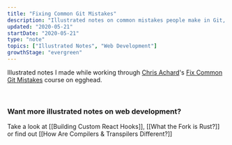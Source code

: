 ```yaml
---
title: "Fixing Common Git Mistakes"
description: "Illustrated notes on common mistakes people make in Git, and how to fix them"
updated: "2020-05-21"
startDate: "2020-05-21"
type: "note"
topics: ["Illustrated Notes", "Web Development"]
growthStage: "evergreen"
---
```



<RemoteImage
  width="750px"
  src="https://res.cloudinary.com/dg3gyk0gu/image/upload/c_scale,w_980/v1576769959/maggieappleton.com/git-mistakes/FixGitMistakes_4.png"
  alt="Fixing common git mistakes"
/>

Illustrated notes I made while working through [Chris Achard](https://chrisachard.com/)'s [Fix Common Git Mistakes](https://egghead.io/courses/fix-common-git-mistakes) course on egghead.

<ImageLink href="https://egghead.io/courses/fix-common-git-mistakes">
  <RemoteImage
    alt="Course illustration of a set of git pipes being repaired"
    src="https://og-image-egghead-course.now.sh/fix-common-git-mistakes"
  />
</ImageLink>

<br />

<RemoteImage
  width="1050px"
  src="https://res.cloudinary.com/dg3gyk0gu/image/upload/c_scale,w_980/v1590015687/maggieappleton.com/git-mistakes/FixGitMistakes_3.png"
  alt="Fixing common git mistakes"
/>

<RemoteImage
  width="900px"
  src="https://res.cloudinary.com/dg3gyk0gu/image/upload/c_scale,w_980/v1590015790/maggieappleton.com/git-mistakes/FixGitMistakes_1.png"
  alt="Fixing common git mistakes"
/>

<RemoteImage
  width="900px"
  src="https://res.cloudinary.com/dg3gyk0gu/image/upload/c_scale,w_980/v1590015637/maggieappleton.com/git-mistakes/Artboard_2.png"
  alt="Fixing common git mistakes"
/>

<RemoteImage
  width="900px"
  src="https://res.cloudinary.com/dg3gyk0gu/image/upload/c_scale,w_980/v1590015638/maggieappleton.com/git-mistakes/Artboard_3.png"
  alt="Fixing common git mistakes"
/>

<RemoteImage
  width="900px"
  src="https://res.cloudinary.com/dg3gyk0gu/image/upload/c_scale,w_960/v1590015643/maggieappleton.com/git-mistakes/Artboard_4.png"
  alt="Fixing common git mistakes"
/>

<RemoteImage
  width="950px"
  src="https://res.cloudinary.com/dg3gyk0gu/image/upload/c_scale,w_980/v1590015844/maggieappleton.com/git-mistakes/FixGitMistakes_2.png"
  alt="Fixing common git mistakes"
/>

<RemoteImage
  width="900px"
  src="https://res.cloudinary.com/dg3gyk0gu/image/upload/c_scale,w_980/v1590015640/maggieappleton.com/git-mistakes/Artboard_4_copy.png"
  alt="Fixing common git mistakes"
/>

### Want more illustrated notes on web development?

Take a look at [[Building Custom React Hooks]], [[What the Fork is Rust?]] or find out [[How Are Compilers & Transpilers Different?]]
